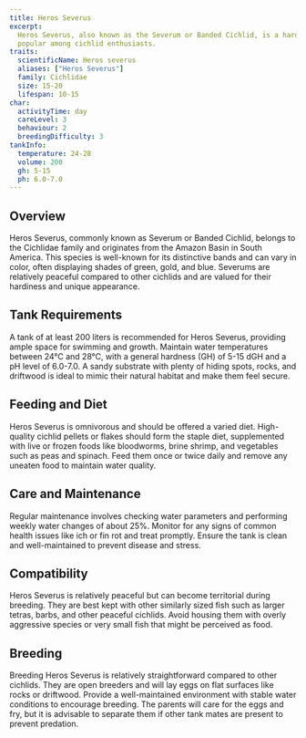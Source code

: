 ```yaml
---
title: Heros Severus
excerpt:
  Heros Severus, also known as the Severum or Banded Cichlid, is a hardy and attractive fish with a unique appearance,
  popular among cichlid enthusiasts.
traits:
  scientificName: Heros severus
  aliases: ["Heros Severus"]
  family: Cichlidae
  size: 15-20
  lifespan: 10-15
char:
  activityTime: day
  careLevel: 3
  behaviour: 2
  breedingDifficulty: 3
tankInfo:
  temperature: 24-28
  volume: 200
  gh: 5-15
  ph: 6.0-7.0
---
```


## Overview

Heros Severus, commonly known as Severum or Banded Cichlid, belongs to the Cichlidae family and originates from the
Amazon Basin in South America. This species is well-known for its distinctive bands and can vary in color, often
displaying shades of green, gold, and blue. Severums are relatively peaceful compared to other cichlids and are valued
for their hardiness and unique appearance.

## Tank Requirements

A tank of at least 200 liters is recommended for Heros Severus, providing ample space for swimming and growth. Maintain
water temperatures between 24°C and 28°C, with a general hardness (GH) of 5-15 dGH and a pH level of 6.0-7.0. A sandy
substrate with plenty of hiding spots, rocks, and driftwood is ideal to mimic their natural habitat and make them feel
secure.

## Feeding and Diet

Heros Severus is omnivorous and should be offered a varied diet. High-quality cichlid pellets or flakes should form the
staple diet, supplemented with live or frozen foods like bloodworms, brine shrimp, and vegetables such as peas and
spinach. Feed them once or twice daily and remove any uneaten food to maintain water quality.

## Care and Maintenance

Regular maintenance involves checking water parameters and performing weekly water changes of about 25%. Monitor for any
signs of common health issues like ich or fin rot and treat promptly. Ensure the tank is clean and well-maintained to
prevent disease and stress.

## Compatibility

Heros Severus is relatively peaceful but can become territorial during breeding. They are best kept with other similarly
sized fish such as larger tetras, barbs, and other peaceful cichlids. Avoid housing them with overly aggressive species
or very small fish that might be perceived as food.

## Breeding

Breeding Heros Severus is relatively straightforward compared to other cichlids. They are open breeders and will lay
eggs on flat surfaces like rocks or driftwood. Provide a well-maintained environment with stable water conditions to
encourage breeding. The parents will care for the eggs and fry, but it is advisable to separate them if other tank mates
are present to prevent predation.
